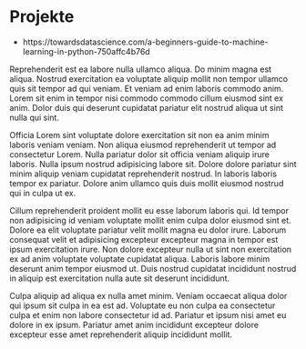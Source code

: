 # Projekte

- https://towardsdatascience.com/a-beginners-guide-to-machine-learning-in-python-750affc4b76d


Reprehenderit est ea labore nulla ullamco aliqua. Do minim magna est aliqua. Nostrud exercitation ea voluptate aliquip mollit non tempor ullamco quis sit tempor ad qui veniam. Et veniam ad enim laboris commodo anim. Lorem sit enim in tempor nisi commodo commodo cillum eiusmod sint ex anim. Dolor duis qui deserunt cupidatat pariatur elit nostrud aliqua ut sint nulla qui sint.

Officia Lorem sint voluptate dolore exercitation sit non ea anim minim laboris veniam veniam. Non aliqua eiusmod reprehenderit ut tempor ad consectetur Lorem. Nulla pariatur dolor sit officia veniam aliquip irure laboris. Nulla ipsum nostrud adipisicing labore sit. Dolore dolore pariatur sint minim aliquip veniam cupidatat reprehenderit nostrud. In laboris laboris tempor ex pariatur. Dolore anim ullamco quis duis mollit eiusmod nostrud qui in culpa ut ex.

Cillum reprehenderit proident mollit eu esse laborum laboris qui. Id tempor non adipisicing id veniam voluptate mollit enim culpa dolor eiusmod sint et. Dolore ea elit voluptate pariatur velit mollit magna eu dolor irure. Laborum consequat velit et adipisicing excepteur excepteur magna in tempor est ipsum exercitation irure. Non dolore excepteur nulla ut sint non exercitation ex ad anim voluptate voluptate cupidatat aliqua. Laboris labore minim deserunt anim tempor eiusmod ut. Duis nostrud cupidatat incididunt nostrud in aliquip est exercitation nulla aute sit deserunt incididunt.

Culpa aliquip ad aliqua ex nulla amet minim. Veniam occaecat aliqua dolor qui ipsum sit culpa in ea est ad. Voluptate eu non culpa ea consectetur culpa et enim non labore consectetur id ad. Pariatur et ipsum nisi amet eu dolore in ex ipsum. Pariatur amet anim incididunt excepteur dolore excepteur esse amet reprehenderit aliquip incididunt mollit.